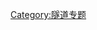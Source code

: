 {{WPBannerMeta
|PROJECT             = 隧道
 |BANNER_NAME        = Template:隧道专题
 |small  = {{{small|}}}
 |substcheck=<includeonly>{{subst:</includeonly><includeonly>substcheck}}</includeonly>
 |category={{{category|¬}}}
 |listas = {{{listas|}}}
|IMAGE_LEFT          = Pictograms-nps-misc-tunnel-2.svg
|QUALITY_SCALE       = extended
 |class={{{class|}}}
 |auto={{{auto|}}}
 |importance= {{{importance|}}}
|ASSESSMENT_LINK     = 专题:隧道
|COMMENTS            = yes
 |COMMENTS_CAT       = 
 |COMMENTS_FORCE     = yes

|MAIN_ARTICLE     = 隧道
|PORTAL           = 建築
|PORTAL_IMG       = Pont-type-4-haubans.svg

}}<noinclude>{{documentation}}
[[Category:隧道专题]]
</noinclude>